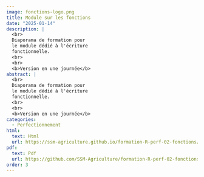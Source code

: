 ```yaml
---
image: fonctions-logo.png
title: Module sur les fonctions
date: "2025-01-14"
description: |
  <br>
  Diaporama de formation pour
  le module dédié à l'écriture
  fonctionnelle.
  <br>
  <br>
  <b>Version en une journée</b> 
abstract: |
  <br>
  Diaporama de formation pour
  le module dédié à l'écriture
  fonctionnelle.
  <br>
  <br>
  <b>Version en une journée</b> 
categories:
  - Perfectionnement
html:
  text: Html
  url: https://ssm-agriculture.github.io/formation-R-perf-02-fonctions/
pdf:
  text: Pdf 
  url: https://github.com/SSM-Agriculture/formation-R-perf-02-fonctions/raw/main/diaporama_pdf/Diaporama_modules_fonctions.pdf
order: 3
---
```

